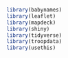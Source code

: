 

```r
library(babynames)
library(leaflet)
library(mapdeck)
library(shiny)
library(tidyverse)
library(troopdata)
library(usethis)
```